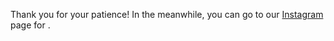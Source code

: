 
<Head>
  <title>Wiuipedia</title>
  <meta name="description" content="Indonesian politics glossary." />
  <link rel="icon" href="/favicon.ico" />
</Head>

<Title title="Wiuipedia" caption="Coming soon!"></Title>

Thank you for your patience! In the meanwhile, you can go to our [Instagram](https://www.instagram.com/whatisupindonesia/guide/wiuipedia/17921433047228174/?hl=en) page for <Wiuipedia />.

<MDXImage src="/images/rick-roll.gif" alt="Rick-roll GIF" />